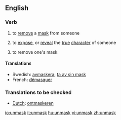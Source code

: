 ==English==

===Verb===
{{en-verb}}

# {{transitive}} to [[remove]] a [[mask]] from someone
# {{transitive}} to [[expose]], or [[reveal]] the [[true]] [[character]] of someone
# {{intransitive}} to remove one's mask

====Translations====
*Swedish: [[avmaskera]], [[ta av sin mask]]
*French: [[démasquer]]

===Translations to be checked===
{{rfc-level|Translations to be checked at L3+ (AutoFormat would have corrected level of Translations to be checked)}}
*[[Dutch]]: [[ontmaskeren]]

[[io:unmask]]
[[it:unmask]]
[[hu:unmask]]
[[vi:unmask]]
[[zh:unmask]]
